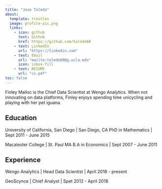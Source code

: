 ```yaml
---
title: "Jose Toledo"
about:
  template: trestles
  image: profile-pic.png
  links:
    - icon: github
      text: Github
      href: https://github.com/toledo60
    - text: LinkedIn
      url: "https://linkedin.com"
    - text: Email
      url: "mailto:toledo60@g.ucla.edu" 
      icon: inbox-fill
    - text: RESUME
      url: "cv.pdf"      
toc: false
---
```



Finley Malloc is the Chief Data Scientist at Wengo Analytics. When not innovating on data platforms, Finley enjoys spending time unicycling and playing with her pet iguana. 



## Education

University of California, San Diego | San Diego, CA
PhD in Mathematics | Sept 2011 - June 2015

Macalester College | St. Paul MA
B.A in Economics | Sept 2007 - June 2011

## Experience

Wengo Analytics | Head Data Scientist | April 2018 - present

GeoScynce | Chief Analyst | Spet 2012 - April 2018

